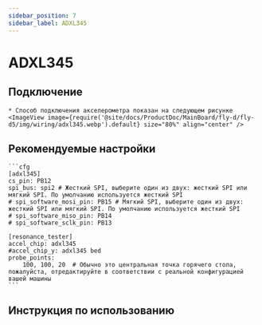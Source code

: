 ```yaml
---
sidebar_position: 7
sidebar_label: ADXL345
---
```





# ADXL345

## Подключение
    * Способ подключения акселерометра показан на следующем рисунке
    <ImageView image={require('@site/docs/ProductDoc/MainBoard/fly-d/fly-d5/img/wiring/adxl345.webp').default} size="80%" align="center" />

## Рекомендуемые настройки

    ```cfg
    [adxl345]
    cs_pin: PB12
    spi_bus: spi2 # Жесткий SPI, выберите один из двух: жесткий SPI или мягкий SPI. По умолчанию используется жесткий SPI
    # spi_software_mosi_pin: PB15 # Мягкий SPI, выберите один из двух: жесткий SPI или мягкий SPI. По умолчанию используется жесткий SPI
    # spi_software_miso_pin: PB14
    # spi_software_sclk_pin: PB13

    [resonance_tester]
    accel_chip: adxl345
    #accel_chip_y: adxl345 bed
    probe_points:
        100, 100, 20  # Обычно это центральная точка горячего стола, пожалуйста, отредактируйте в соответствии с реальной конфигурацией вашей машины
    ```

## Инструкция по использованию

<ADXL />
